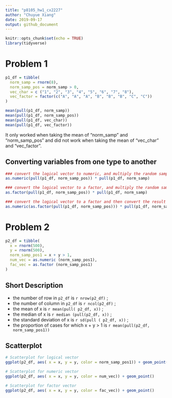 ```yaml
---
title: "p8105_hw1_cx2227"
author: "Chuyue Xiang"
date: 2019-09-17
output: github_document
---
```


```r
knitr::opts_chunk$set(echo = TRUE)
library(tidyverse)
```

# Problem 1

```r
p1_df = tibble(
  norm_samp = rnorm(8),
  norm_samp_pos = norm_samp > 0,
  vec_char = c ("1", "2", "3", "4", "5", "6", "7", "8"),
  vec_factor = factor(c("A", "A", "A", "B", "B", "B", "C", "C"))
)

mean(pull(p1_df, norm_samp))
mean(pull(p1_df, norm_samp_pos))
mean(pull(p1_df, vec_char))
mean(pull(p1_df, vec_factor))

```
It only worked when taking the mean of "norm_samp" and "norm_samp_pos" and did not work when taking the mean of "vec_char" and "vec_factor".


## Converting variables from one type to another

```r

### convert the logical vector to numeric, and multiply the random sample by the result
as.numeric(pull(p1_df, norm_samp_pos)) * pull(p1_df, norm_samp)

### convert the logical vector to a factor, and multiply the random sample by the result
as.factor(pull(p1_df, norm_samp_pos)) * pull(p1_df, norm_samp)

### convert the logical vector to a factor and then convert the result to numeric, and multiply the random sample by the result
as.numeric(as.factor(pull(p1_df, norm_samp_pos))) * pull(p1_df, norm_samp)
```

# Problem 2 

```r
p2_df = tibble(
  x = rnorm(500),
  y = rnorm(500),
  norm_samp_pos1 = x + y > 1,
  num_vec = as.numeric (norm_samp_pos1),
  fac_vec = as.factor (norm_samp_pos1)
)
```

## Short Description
- the number of row in `p2_df` is `r nrow(p2_df)` ;
- the number of column in `p2_df` is `r ncol(p2_df)` ;
- the mean of x is `r mean(pull( p2_df, x))` ; 
- the median of x is `r median (pull(p2_df, x))` ;
- the standard deviation of x is `r sd(pull ( p2_df, x))` ;
- the proportion of cases for which x + y > 1 is `r mean(pull(p2_df, norm_samp_pos1))`

## Scatterplot
```r
# Scatterplot for logical vector
ggplot(p2_df, aes( x = x, y = y, color = norm_samp_pos1)) + geom_point()

# Scatterplot for numeric vector
ggplot(p2_df, aes( x = x, y = y, color = num_vec)) + geom_point()

# Scatterplot for factor vector
ggplot(p2_df, aes( x = x, y = y, color = fac_vec)) + geom_point()

```











